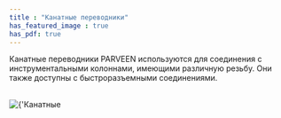 ```yaml
---
title : "Канатные переводники"
has_featured_image : true
has_pdf: true
---
```


Канатные переводники PARVEEN используются для соединения с инструментальными колоннами, имеющими различную резьбу. Они также доступны с быстроразъемными соединениями.

<br />
<Image src={image} alt={'Канатные переводники'} />